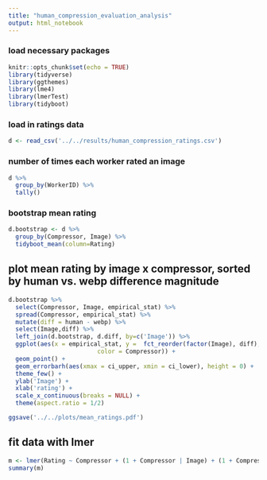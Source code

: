 ```yaml
---
title: "human_compression_evaluation_analysis"
output: html_notebook
---
```


### load necessary packages
```r
knitr::opts_chunk$set(echo = TRUE)
library(tidyverse)
library(ggthemes)
library(lme4)
library(lmerTest)
library(tidyboot)
```


### load in ratings data 
```r
d <- read_csv('../../results/human_compression_ratings.csv')
```

### number of times each worker rated an image
```r
d %>% 
  group_by(WorkerID) %>% 
  tally()
```

### bootstrap mean rating
```r
d.bootstrap <- d %>% 
  group_by(Compressor, Image) %>% 
  tidyboot_mean(column=Rating) 
```

## plot mean rating by image x compressor, sorted by human vs. webp difference magnitude
```r
d.bootstrap %>%
  select(Compressor, Image, empirical_stat) %>%
  spread(Compressor, empirical_stat) %>%
  mutate(diff = human - webp) %>%
  select(Image,diff) %>%
  left_join(d.bootstrap, d.diff, by=c('Image')) %>%
  ggplot(aes(x = empirical_stat, y =  fct_reorder(factor(Image), diff), 
                         color = Compressor)) +
  geom_point() +
  geom_errorbarh(aes(xmax = ci_upper, xmin = ci_lower), height = 0) +
  theme_few() +
  ylab('Image') +
  xlab('rating') +
  scale_x_continuous(breaks = NULL) +
  theme(aspect.ratio = 1/2)

ggsave('../../plots/mean_ratings.pdf')
```

## fit data with lmer 
```r
m <- lmer(Rating ~ Compressor + (1 + Compressor | Image) + (1 + Compressor | WorkerID), data = d)
summary(m)
```

